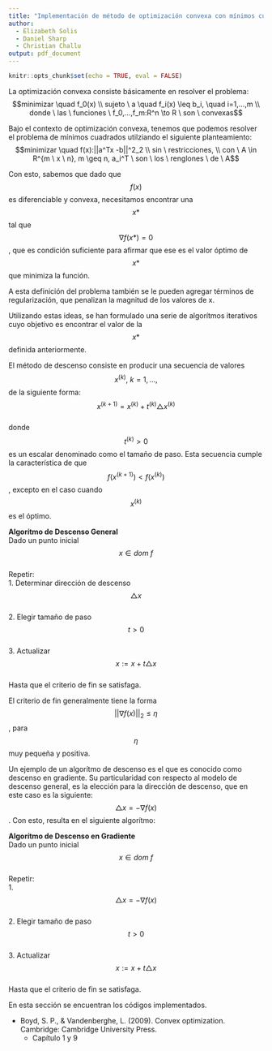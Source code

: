 ```yaml
---
title: "Implementación de método de optimización convexa con mínimos cuadrados, a través de descenso en gradiente estocástico"
author:
  - Elizabeth Solis
  - Daniel Sharp
  - Christian Challu
output: pdf_document
---
```


```r
knitr::opts_chunk$set(echo = TRUE, eval = FALSE)
```
\newpage

\tableofcontents

\newpage
\section{Introducción}

\subsection{Deficinición de mínimos cuadrados en contexto de optimización convexa}

La optimización convexa consiste básicamente en resolver el problema:  
  $$minimizar \quad f_0(x) \\
  sujeto \ a \quad f_i(x) \leq b_i, \quad i=1,...,m  \\
  donde \ las \ funciones \ f_0,...,f_m:R^n \to R \ son \ convexas$$  
  
Bajo el contexto de optimización convexa, tenemos que podemos resolver el problema de mínimos cuadrados utilziando el siguiente planteamiento:    
$$minimizar \quad f(x):||a^Tx -b||^2_2 \\
sin \ restricciones, \\
con \ A \in R^{m \ x \ n}, m \geq n, a_i^T \ son \ los \ renglones \ de \ A$$  

Con esto, sabemos que dado que $$f(x)$$ es diferenciable y convexa, necesitamos encontrar una $$x*$$ tal que $$\nabla f(x*) = 0$$, que es condición suficiente para afirmar que ese es el valor óptimo de $$x*$$ que minimiza la función.  

A esta definición del problema también se le pueden agregar términos de regularización, que penalizan la magnitud de los valores de x.  

Utilizando estas ideas, se han formulado una serie de algorítmos iterativos cuyo objetivo es encontrar el valor de la $$x*$$ definida anteriormente.  

\newpage
\section{Algorítmos de optimización convexa: Métodos de Descenso}  

El método de descenso consiste en producir una secuencia de valores $$x^{(k)}, \ k=1,...,$$ de la siguiente forma:  
$$x^{(k+1)}= x^{(k)}+t^{(k)}\triangle x^{(k)}$$  
donde $$t^{(k)} > 0$$ es un escalar denominado como el tamaño de paso. Esta secuencia cumple la característica de que $$f(x^{(k+1)})<f(x^{(k)})$$, excepto en el caso cuando $$x^{(k)}$$ es el óptimo.

**Algorítmo de Descenso General**  
Dado un punto inicial $$x \in dom \ f$$  
Repetir:  
1. Determinar dirección de descenso $$\triangle x$$  
2. Elegir tamaño de paso $$t>0$$  
3. Actualizar $$x:=x+ t \triangle x$$  
Hasta que el criterio de fin se satisfaga.  

El criterio de fin generalmente tiene la forma $$||\nabla f(x)||_2 \leq \eta$$, para $$\eta$$ muy pequeña y positiva.  
\subsection{Método de Descenso en Gradiente}  
Un ejemplo de un algorítmo de descenso es el que es conocido como descenso en gradiente. Su particularidad con respecto al modelo de descenso general, es la elección para la dirección de descenso, que en este caso es la siguiente:  
$$\triangle x = - \nabla f(x)$$. Con esto, resulta en el siguiente algorítmo:  

**Algorítmo de Descenso en Gradiente**  
Dado un punto inicial $$x \in dom \ f$$  
Repetir:  
1. $$\triangle x = - \nabla f(x)$$  
2. Elegir tamaño de paso $$t>0$$  
3. Actualizar $$x:=x+ t \triangle x$$  
Hasta que el criterio de fin se satisfaga. 


\subsection{Método de Descenso Máximo}  

\subsection{Método de Newton}

\newpage
\section{Conclusiones}


\newpage
\section{Anexo}

En esta sección se encuentran los códigos implementados.

\subsection{Código implementado para el método de ordenamiento por inserción}


\newpage
\section{Referencias}

* Boyd, S. P., & Vandenberghe, L. (2009). Convex optimization. Cambridge: Cambridge University Press.  
  + Capítulo 1 y 9







